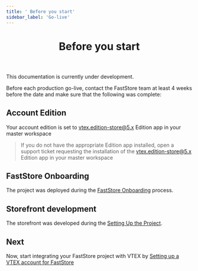 ```yaml
---
title: ' Before you start'
sidebar_label: 'Go-live'
---
```



<header>

# Before you start

</header>

<Callout type="warning" emoji="⚠️">
This documentation is currently under development.
</Callout>

Before each production go-live, contact the FastStore team at least 4 weeks before the date and make sure that the following was complete:

## Account Edition

Your account edition is set to vtex.edition-store@5.x Edition app in your master workspace
> If you do not have the appropriate Edition app installed, open a support ticket requesting the installation of the vtex.edition-store@5.x Edition app in your master workspace

## FastStore Onboarding
The project was deployed during the [FastStore Onboarding](/docs/getting-started/onboarding) process.

## Storefront development
The storefront was developed during the [Setting Up the Project](/docs/getting-started/settingup-project).

## Next

Now, start integrating your FastStore project with VTEX by [Setting up a VTEX account for FastStore](/docs/go-live/1-setting-up-vtex-account-for-faststore)